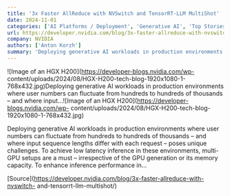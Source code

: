 ```yaml
---
title: '3x Faster AllReduce with NVSwitch and TensorRT-LLM MultiShot'
date: 2024-11-01
categories: ['AI Platforms / Deployment', 'Generative AI', 'Top Stories', 'AI Inference / Inference Microservices', 'featured', 'Inference Performance']
url: https://developer.nvidia.com/blog/3x-faster-allreduce-with-nvswitch-and-tensorrt-llm-multishot/
company: NVIDIA
authors: ['Anton Korzh']
summary: 'Deploying generative AI workloads in production environments where user numbers can fluctuate from hundreds to hundreds of thousands – and where input...'
---
```



![Image of an HGX H200](https://developer-blogs.nvidia.com/wp-
content/uploads/2024/08/HGX-H200-tech-blog-1920x1080-1-768x432.jpg)Deploying
generative AI workloads in production environments where user numbers can
fluctuate from hundreds to hundreds of thousands – and where input...![Image
of an HGX H200](https://developer-blogs.nvidia.com/wp-
content/uploads/2024/08/HGX-H200-tech-blog-1920x1080-1-768x432.jpg)

Deploying generative AI workloads in production environments where user
numbers can fluctuate from hundreds to hundreds of thousands – and where input
sequence lengths differ with each request – poses unique challenges. To
achieve low latency inference in these environments, multi-GPU setups are a
must – irrespective of the GPU generation or its memory capacity. To enhance
inference performance in…

[Source](https://developer.nvidia.com/blog/3x-faster-allreduce-with-nvswitch-
and-tensorrt-llm-multishot/)

